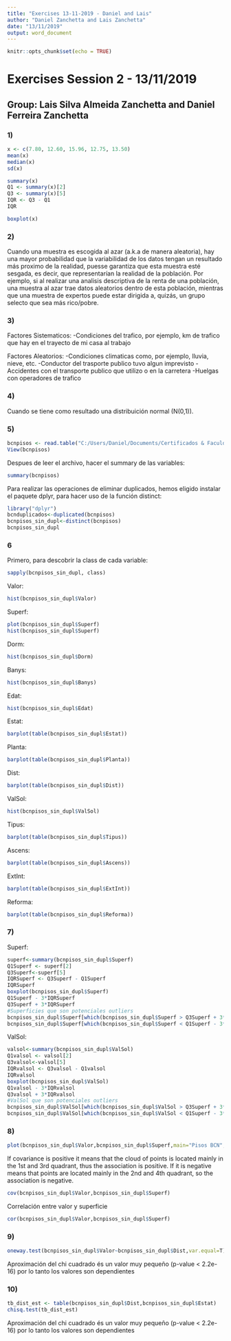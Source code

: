 ```yaml
---
title: "Exercises 13-11-2019 - Daniel and Lais"
author: "Daniel Zanchetta and Lais Zanchetta"
date: "13/11/2019"
output: word_document
---
```


```r
knitr::opts_chunk$set(echo = TRUE)
```

# Exercises Session 2 - 13/11/2019

## Group: Lais Silva Almeida Zanchetta and Daniel Ferreira Zanchetta

### 1)
```r
x <- c(7.80, 12.60, 15.96, 12.75, 13.50)
mean(x)
median(x)
sd(x)

summary(x)
Q1 <- summary(x)[2]
Q3 <- summary(x)[5]
IQR <- Q3 - Q1
IQR

boxplot(x)
```

### 2)
Cuando una muestra es escogida al azar (a.k.a de manera aleatoria), hay una mayor probabilidad que la variabilidad de los datos tengan un resultado más proximo de la realidad, puesse garantiza que esta muestra esté sesgada, es decir, que representarían la realidad de la población.
Por ejemplo, si al realizar una analisis descriptiva de la renta de una población, una muestra al azar trae datos aleatorios dentro de esta población, mientras que una muestra de expertos puede estar dirigida a, quizás, un grupo selecto que sea más rico/pobre.

### 3)
Factores Sistematicos:
-Condiciones del trafico, por ejemplo, km de trafico que hay en el trayecto de mi casa al trabajo

Factores Aleatorios:
-Condiciones climaticas como, por ejemplo, lluvia, nieve, etc.
-Conductor del trasporte publico tuvo algun imprevisto
-Accidentes con el transporte publico que utilizo o en la carretera
-Huelgas con operadores de trafico

### 4)
Cuando se tiene como resultado una distribuición normal (N(0,1)).

### 5)
```r
bcnpisos <- read.table("C:/Users/Daniel/Documents/Certificados & Faculdade/UPC Master Big Data/Data Analytics/Aula 2 - 13-11/exer_Descr/bcn_pisos.txt", header=TRUE)
View(bcnpisos)
```
Despues de leer el archivo, hacer el summary de las variables:
```r
summary(bcnpisos)
```
Para realizar las operaciones de eliminar duplicados, hemos eligido instalar el paquete dplyr, para hacer uso de la función distinct:
```r
library("dplyr")
bcnduplicados<-duplicated(bcnpisos)
bcnpisos_sin_dupl<-distinct(bcnpisos)
bcnpisos_sin_dupl
```

### 6
Primero, para descobrir la class de cada variable:
```r
sapply(bcnpisos_sin_dupl, class)
```
Valor:
```r
hist(bcnpisos_sin_dupl$Valor)
```
Superf:
```r
plot(bcnpisos_sin_dupl$Superf)
hist(bcnpisos_sin_dupl$Superf)
```
Dorm:
```r
hist(bcnpisos_sin_dupl$Dorm)
```
Banys:
```r
hist(bcnpisos_sin_dupl$Banys)
```
Edat:
```r
hist(bcnpisos_sin_dupl$Edat)
```
Estat:
```r
barplot(table(bcnpisos_sin_dupl$Estat))
```
Planta:
```r
barplot(table(bcnpisos_sin_dupl$Planta))
```
Dist:
```r
barplot(table(bcnpisos_sin_dupl$Dist))
```
ValSol:
```r
hist(bcnpisos_sin_dupl$ValSol)
```
Tipus:
```r
barplot(table(bcnpisos_sin_dupl$Tipus))
```
Ascens:
```r
barplot(table(bcnpisos_sin_dupl$Ascens))
```
ExtInt:
```r
barplot(table(bcnpisos_sin_dupl$ExtInt))
```
Reforma:
```r
barplot(table(bcnpisos_sin_dupl$Reforma))
```

### 7)
Superf:
```r
superf<-summary(bcnpisos_sin_dupl$Superf)
Q1Superf <- superf[2]
Q3Superf<-superf[5]
IQRSuperf <- Q3Superf - Q1Superf
IQRSuperf
boxplot(bcnpisos_sin_dupl$Superf)
Q1Superf - 3*IQRSuperf
Q3Superf + 3*IQRSuperf
#Superficies que son potenciales outliers
bcnpisos_sin_dupl$Superf[which(bcnpisos_sin_dupl$Superf > Q3Superf + 3*IQRSuperf)]
bcnpisos_sin_dupl$Superf[which(bcnpisos_sin_dupl$Superf < Q1Superf - 3*IQRSuperf)]
```
ValSol:
```r
valsol<-summary(bcnpisos_sin_dupl$ValSol)
Q1valsol <- valsol[2]
Q3valsol<-valsol[5]
IQRvalsol <- Q3valsol - Q1valsol
IQRvalsol
boxplot(bcnpisos_sin_dupl$ValSol)
Q1valsol - 3*IQRvalsol
Q3valsol + 3*IQRvalsol
#ValSol que son potenciales outliers
bcnpisos_sin_dupl$ValSol[which(bcnpisos_sin_dupl$ValSol > Q3Superf + 3*IQRSuperf)]
bcnpisos_sin_dupl$ValSol[which(bcnpisos_sin_dupl$ValSol < Q1Superf - 3*IQRSuperf)]
```
### 8)
```r
plot(bcnpisos_sin_dupl$Valor,bcnpisos_sin_dupl$Superf,main="Pisos BCN", sub = "Valor y Superficie", xlab="Superficie", ylab="Valor")
```
If covariance is positive it means that the cloud of points is located mainly in the 1st and 3rd quadrant, thus the association is positive.
If it is negative means that points are located mainly in the 2nd and 4th quadrant, so the association is negative.
```r
cov(bcnpisos_sin_dupl$Valor,bcnpisos_sin_dupl$Superf)
```
Correlación entre valor y superficie
```r
cor(bcnpisos_sin_dupl$Valor,bcnpisos_sin_dupl$Superf)
```
### 9)
```r
oneway.test(bcnpisos_sin_dupl$Valor~bcnpisos_sin_dupl$Dist,var.equal=T)
```
Aproximación del chi cuadrado és un valor muy pequeño (p-value < 2.2e-16) por lo tanto los valores son dependientes

### 10)
```r
tb_dist_est <- table(bcnpisos_sin_dupl$Dist,bcnpisos_sin_dupl$Estat)
chisq.test(tb_dist_est)
```
Aproximación del chi cuadrado és un valor muy pequeño (p-value < 2.2e-16) por lo tanto los valores son dependientes